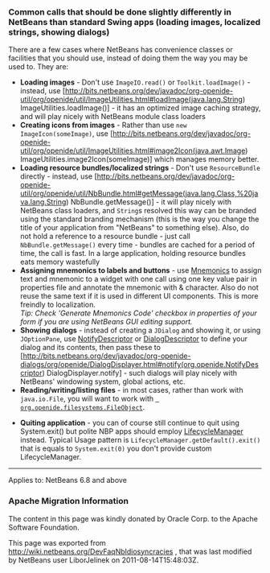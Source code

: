 <!--

    Licensed to the Apache Software Foundation (ASF) under one
    or more contributor license agreements.  See the NOTICE file
    distributed with this work for additional information
    regarding copyright ownership.  The ASF licenses this file
    to you under the Apache License, Version 2.0 (the
    "License"); you may not use this file except in compliance
    with the License.  You may obtain a copy of the License at

      http://www.apache.org/licenses/LICENSE-2.0

    Unless required by applicable law or agreed to in writing,
    software distributed under the License is distributed on an
    "AS IS" BASIS, WITHOUT WARRANTIES OR CONDITIONS OF ANY
    KIND, either express or implied.  See the License for the
    specific language governing permissions and limitations
    under the License.

-->

===Common calls that should be done slightly differently in NetBeans than standard Swing apps (loading images, localized strings, showing dialogs)===

There are a few cases where NetBeans has convenience classes or facilities that you should use, instead of doing them the way you may be used to.  They are:
* '''Loading images''' - Don't use <tt>ImageIO.read()</tt> or <tt>Toolkit.loadImage()</tt> - instead, use [http://bits.netbeans.org/dev/javadoc/org-openide-util/org/openide/util/ImageUtilities.html#loadImage(java.lang.String) ImageUtilities.loadImage()] - it has an optimized image caching strategy, and will play nicely with NetBeans module class loaders
* '''Creating icons from images''' - Rather than use <code>new ImageIcon(someImage)</code>, use [http://bits.netbeans.org/dev/javadoc/org-openide-util/org/openide/util/ImageUtilities.html#image2Icon(java.awt.Image) ImageUtilities.image2Icon(someImage)] which manages memory better.
* '''Loading resource bundles/localized strings''' - Don't use <tt>ResourceBundle</tt> directly - instead, use [http://bits.netbeans.org/dev/javadoc/org-openide-util/org/openide/util/NbBundle.html#getMessage(java.lang.Class,%20java.lang.String) NbBundle.getMessage()] - it will play nicely with NetBeans class loaders, and <tt>String</tt>s resolved this way can be branded using the standard branding mechanism (this is the way you change the title of your application from "NetBeans" to something else).  Also, do not hold a reference to a resource bundle - just call <tt>NbBundle.getMessage()</tt> every time - bundles are cached for a period of time, the call is fast.  In a large application, holding resource bundles eats memory wastefully
* '''Assigning mnemonics to labels and buttons''' - use [http://bits.netbeans.org/dev/javadoc/org-openide-awt/org/openide/awt/Mnemonics.html Mnemonics] to assign text and mnemonic to a widget with one call using one key value pair in properties file and annotate the mnemonic with & character. Also do not reuse the same text if it is used in different UI components. This is more freindly to localization.<br>''Tip: Check 'Generate Mnemonics Code' checkbox in properties of your form if you are using NetBeans GUI editing support.''
* '''Showing dialogs''' - instead of creating a <tt>JDialog</tt> and showing it, or using <tt>JOptionPane</tt>, use [http://bits.netbeans.org/dev/javadoc/org-openide-dialogs/org/openide/NotifyDescriptor.html NotifyDescriptor] or [http://bits.netbeans.org/dev/javadoc/org-openide-dialogs/org/openide/DialogDescriptor.html DialogDescriptor] to define your dialog and its contents, then pass these to [http://bits.netbeans.org/dev/javadoc/org-openide-dialogs/org/openide/DialogDisplayer.html#notify(org.openide.NotifyDescriptor) DialogDisplayer.notify] - such dialogs will play nicely with NetBeans' windowing system, global actions, etc.
* '''Reading/writing/listing files''' - in most cases, rather than work with <code>java.io.File</code>, you will want to work with <code>[[DevFaqFileObject| org.openide.filesystems.FileObject]]</code>.

* '''Quiting application''' - you can of course still continue to quit using System.exit() but polite NBP apps should employ [http://bits.netbeans.org/dev/javadoc/org-openide-util/org/openide/LifecycleManager.html LifecycleManager] instead. Typical Usage pattern is <code>LifecycleManager.getDefault().exit()</code> that is equals to <code>System.exit(0)</code> you don't provide custom LifecycleManager.

----

Applies to: NetBeans 6.8 and above

===Apache Migration Information===

The content in this page was kindly donated by Oracle Corp. to the
Apache Software Foundation.

This page was exported from http://wiki.netbeans.org/DevFaqNbIdiosyncracies , 
that was last modified by NetBeans user LiborJelinek 
on 2011-08-14T15:48:03Z.

